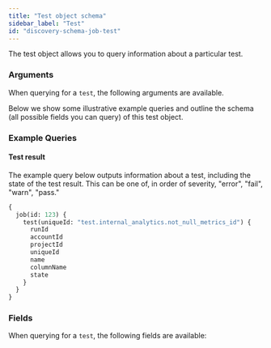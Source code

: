 ```yaml
---
title: "Test object schema"
sidebar_label: "Test"
id: "discovery-schema-job-test"
---
```



The test object allows you to query information about a particular test.

### Arguments

When querying for a `test`, the following arguments are available.

<NodeArgsTable parent="JobNode" name="test" />

Below we show some illustrative example queries and outline the schema (all possible fields you can query) of this test object.

### Example Queries

#### Test result

The example query below outputs information about a test, including the state of the test result. This can be one of, in order of severity, "error", "fail", "warn", "pass."

```graphql
{
  job(id: 123) {
    test(uniqueId: "test.internal_analytics.not_null_metrics_id") {
      runId
      accountId
      projectId
      uniqueId
      name
      columnName
      state
    }
  }
}
```

### Fields

When querying for a `test`, the following fields are available:

<SchemaTable nodeName="TestNode" />
